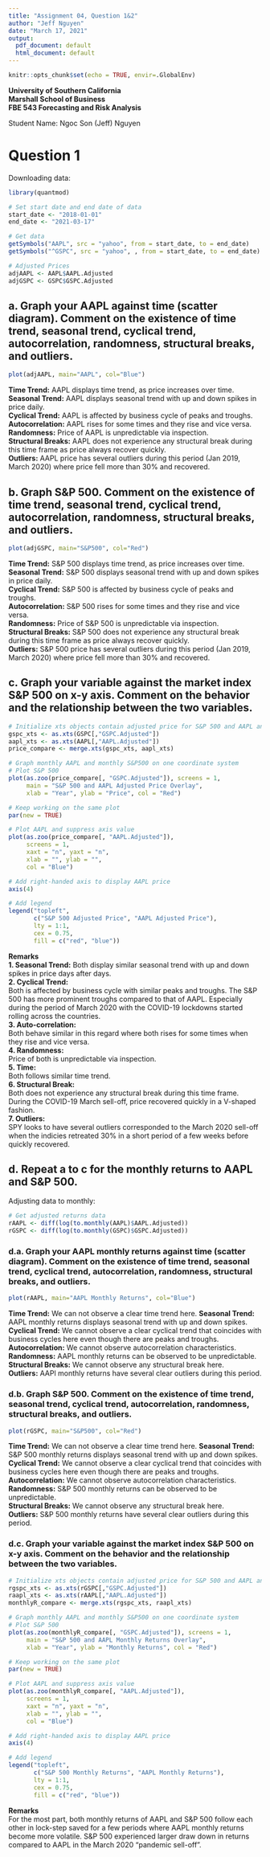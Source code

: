 ```yaml
---
title: "Assignment 04, Question 1&2"
author: "Jeff Nguyen"
date: "March 17, 2021"
output:
  pdf_document: default
  html_document: default
---
```


```r
knitr::opts_chunk$set(echo = TRUE, envir=.GlobalEnv)
```

**University of Southern California**  
**Marshall School of Business**  
**FBE 543 Forecasting and Risk Analysis**
  
Student Name: Ngoc Son (Jeff) Nguyen  


# **Question 1**
  
Downloading data:  
```r
library(quantmod)

# Set start date and end date of data
start_date <- "2018-01-01"
end_date <- "2021-03-17"

# Get data
getSymbols("AAPL", src = "yahoo", from = start_date, to = end_date)
getSymbols("^GSPC", src = "yahoo", , from = start_date, to = end_date) # S&P 500

# Adjusted Prices
adjAAPL <- AAPL$AAPL.Adjusted
adjGSPC <- GSPC$GSPC.Adjusted
```
  
## a. Graph your AAPL against time (scatter diagram). Comment on the existence of time trend, seasonal trend, cyclical trend, autocorrelation, randomness, structural breaks, and outliers.  
  
```r
plot(adjAAPL, main="AAPL", col="Blue")
```
  
**Time Trend:** AAPL displays time trend, as price increases over time.  
**Seasonal Trend:** AAPL displays seasonal trend with up and down spikes in price daily.  
**Cyclical Trend:** AAPL is affected by business cycle of peaks and troughs.  
**Autocorrelation:** AAPL rises for some times and they rise and vice versa.  
**Randomness:** Price of AAPL is unpredictable via inspection.  
**Structural Breaks:** AAPL does not experience any structural break during this time frame as price always recover quickly.  
**Outliers:** AAPL price has several outliers during this period (Jan 2019, March 2020) where price fell more than 30% and recovered.  
  
## b. Graph S&P 500. Comment on the existence of time trend, seasonal trend, cyclical trend, autocorrelation, randomness, structural breaks, and outliers.    
  
```r
plot(adjGSPC, main="S&P500", col="Red")
```
  
**Time Trend:** S&P 500 displays time trend, as price increases over time.  
**Seasonal Trend:** S&P 500 displays seasonal trend with up and down spikes in price daily.  
**Cyclical Trend:** S&P 500 is affected by business cycle of peaks and troughs.  
**Autocorrelation:** S&P 500 rises for some times and they rise and vice versa.  
**Randomness:** Price of S&P 500 is unpredictable via inspection.  
**Structural Breaks:** S&P 500 does not experience any structural break during this time frame as price always recover quickly.  
**Outliers:** S&P 500 price has several outliers during this period (Jan 2019, March 2020) where price fell more than 30% and recovered.  

## c. Graph your variable against the market index S&P 500 on x-y axis. Comment on the behavior and the relationship between the two variables.  
  
```r
# Initialize xts objects contain adjusted price for S&P 500 and AAPL and merge
gspc_xts <- as.xts(GSPC[,"GSPC.Adjusted"])
aapl_xts <- as.xts(AAPL[,"AAPL.Adjusted"])
price_compare <- merge.xts(gspc_xts, aapl_xts)

# Graph monthly AAPL and monthly S&P500 on one coordinate system
# Plot S&P 500
plot(as.zoo(price_compare[, "GSPC.Adjusted"]), screens = 1, 
     main = "S&P 500 and AAPL Adjusted Price Overlay", 
     xlab = "Year", ylab = "Price", col = "Red")

# Keep working on the same plot
par(new = TRUE)

# Plot AAPL and suppress axis value
plot(as.zoo(price_compare[, "AAPL.Adjusted"]), 
     screens = 1, 
     xaxt = "n", yaxt = "n", 
     xlab = "", ylab = "", 
     col = "Blue")

# Add right-handed axis to display AAPL price
axis(4)

# Add legend
legend("topleft", 
       c("S&P 500 Adjusted Price", "AAPL Adjusted Price"), 
       lty = 1:1, 
       cex = 0.75, 
       fill = c("red", "blue"))
```
  
**Remarks**  
**1. Seasonal Trend:**
Both display similar seasonal trend with up and down spikes in price days after days.  
**2. Cyclical Trend:**  
Both is affected by business cycle with similar peaks and troughs. The S&P 500 has more prominent troughs compared to that of AAPL. Especially during the period of March 2020 with the COVID-19 lockdowns started rolling across the countries.  
**3. Auto-correlation:**  
Both behave similar in this regard where both rises for some times when they rise and vice versa.  
**4. Randomness:**  
Price of both is unpredictable via inspection.  
**5. Time:**  
Both follows similar time trend.  
**6. Structural Break:**  
Both does not experience any structural break during this time frame. During the COVID-19 March sell-off, price recovered quickly in a V-shaped fashion.  
**7. Outliers:**  
SPY looks to have several outliers corresponded to the March 2020 sell-off when the indicies retreated 30% in a short period of a few weeks before quickly recovered.  
  
## d. Repeat a to c for the monthly returns to AAPL and S&P 500.  
  
Adjusting data to monthly:  
```r
# Get adjusted returns data
rAAPL <- diff(log(to.monthly(AAPL)$AAPL.Adjusted))
rGSPC <- diff(log(to.monthly(GSPC)$GSPC.Adjusted))
```
  
### d.a. Graph your AAPL monthly returns against time (scatter diagram). Comment on the existence of time trend, seasonal trend, cyclical trend, autocorrelation, randomness, structural breaks, and outliers.  
  
```r
plot(rAAPL, main="AAPL Monthly Returns", col="Blue")
```
  
**Time Trend:** We can not observe a clear time trend here. 
**Seasonal Trend:** AAPL monthly returns displays seasonal trend with up and down spikes.  
**Cyclical Trend:** We cannot observe a clear cyclical trend that coincides with business cycles here even though there are peaks and troughs.  
**Autocorrelation:** We cannot observe autocorrelation characteristics.  
**Randomness:** AAPL monthly returns can be observed to be unpredictable.   
**Structural Breaks:** We cannot observe any structural break here.  
**Outliers:** AAPl monthly returns have several clear outliers during this period.  
  
### d.b. Graph S&P 500. Comment on the existence of time trend, seasonal trend, cyclical trend, autocorrelation, randomness, structural breaks, and outliers.    
  
```r
plot(rGSPC, main="S&P500", col="Red")
```
  
**Time Trend:** We can not observe a clear time trend here. 
**Seasonal Trend:** S&P 500 monthly returns displays seasonal trend with up and down spikes.  
**Cyclical Trend:** We cannot observe a clear cyclical trend that coincides with business cycles here even though there are peaks and troughs.  
**Autocorrelation:** We cannot observe autocorrelation characteristics.  
**Randomness:** S&P 500 monthly returns can be observed to be unpredictable.   
**Structural Breaks:** We cannot observe any structural break here.  
**Outliers:** S&P 500 monthly returns have several clear outliers during this period.  

### d.c. Graph your variable against the market index S&P 500 on x-y axis. Comment on the behavior and the relationship between the two variables.  
  
```r
# Initialize xts objects contain adjusted price for S&P 500 and AAPL and merge
rgspc_xts <- as.xts(rGSPC[,"GSPC.Adjusted"])
raapl_xts <- as.xts(rAAPL[,"AAPL.Adjusted"])
monthlyR_compare <- merge.xts(rgspc_xts, raapl_xts)

# Graph monthly AAPL and monthly S&P500 on one coordinate system
# Plot S&P 500
plot(as.zoo(monthlyR_compare[, "GSPC.Adjusted"]), screens = 1, 
     main = "S&P 500 and AAPL Monthly Returns Overlay", 
     xlab = "Year", ylab = "Monthly Returns", col = "Red")

# Keep working on the same plot
par(new = TRUE)

# Plot AAPL and suppress axis value
plot(as.zoo(monthlyR_compare[, "AAPL.Adjusted"]), 
     screens = 1, 
     xaxt = "n", yaxt = "n", 
     xlab = "", ylab = "", 
     col = "Blue")

# Add right-handed axis to display AAPL price
axis(4)

# Add legend
legend("topleft", 
       c("S&P 500 Monthly Returns", "AAPL Monthly Returns"), 
       lty = 1:1, 
       cex = 0.75, 
       fill = c("red", "blue"))
```
  
**Remarks**  
For the most part, both monthly returns of AAPL and S&P 500 follow each other in lock-step saved for a few periods where AAPL monthly returns become more volatile. S&P 500 experienced larger draw down in returns compared to AAPL in the March 2020 "pandemic sell-off".  
  
